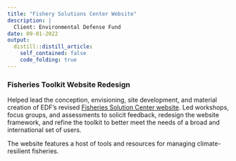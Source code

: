 ```yaml
---
title: "Fishery Solutions Center Website"
description: |
  Client: Environmental Defense Fund
date: 09-01-2022
output:
  distill::distill_article:
    self_contained: false
    code_folding: true
---
```


### Fisheries Toolkit Website Redesign

Helped lead the conception, envisioning, site development, and material creation of EDF's revised [Fisheries Solution Center website](https://fisherysolutionscenter.edf.org/). Led workshops, focus groups, and assessments to solicit feedback, redesign the website framework, and refine the toolkit to better meet the needs of a broad and international set of users. 

The website features a host of tools and resources for managing climate-resilient fisheries.

